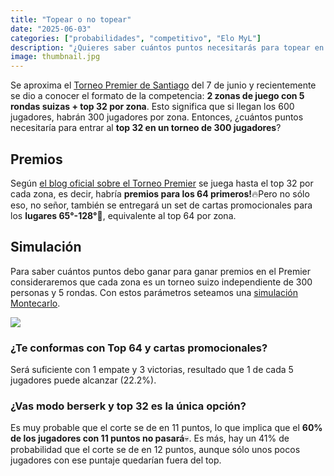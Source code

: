 ```yaml
---
title: "Topear o no topear"
date: "2025-06-03"
categories: ["probabilidades", "competitivo", "Elo MyL"]
description: "¿Quieres saber cuántos puntos necesitarás para topear en el premier de Santiago?"
image: thumbnail.jpg
---
```


Se aproxima el [Torneo Premier de Santiago](https://blog.myl.cl/torneo-premier-pb-07-de-junio-2025/) del 7 de junio y recientemente se dio a conocer el formato de la competencia: **2 zonas de juego con 5 rondas suizas + top 32 por zona**. Esto significa que si llegan los 600 jugadores, habrán 300 jugadores por zona. Entonces, ¿cuántos puntos necesitaría para entrar al **top 32 en un torneo de 300 jugadores**?

## Premios

Según [el blog oficial sobre el Torneo Premier](https://blog.myl.cl/torneo-premier-pb-07-de-junio-2025/) se juega hasta el top 32 por cada zona, es decir, habría **premios para los 64 primeros!**🔥Pero no sólo eso, no señor, también se entregará un set de cartas promocionales para los **lugares 65°-128°**🤯, equivalente al top 64 por zona.

## Simulación

Para saber cuántos puntos debo ganar para ganar premios en el Premier consideraremos que cada zona es un torneo suizo independiente de 300 personas y 5 rondas. Con estos parámetros seteamos una [simulación Montecarlo](https://es.wikipedia.org/wiki/M%C3%A9todo_de_Montecarlo).

![](prob_plot.png){fig-alt="Probabilidad de topear una zona de 300 jugadores en el Torneo Premier de Santiago - 7 de junio de 2025" fig-align="center"}

### ¿Te conformas con Top 64 y cartas promocionales?

Será suficiente con 1 empate y 3 victorias, resultado que 1 de cada 5 jugadores puede alcanzar (22.2%).

### ¿Vas modo berserk y top 32 es la única opción?

Es muy probable que el corte se de en 11 puntos, lo que implica que el **60% de los jugadores con 11 puntos no pasará**💀. Es más, hay un 41% de probabilidad que el corte se de en 12 puntos, aunque sólo unos pocos jugadores con ese puntaje quedarían fuera del top.

